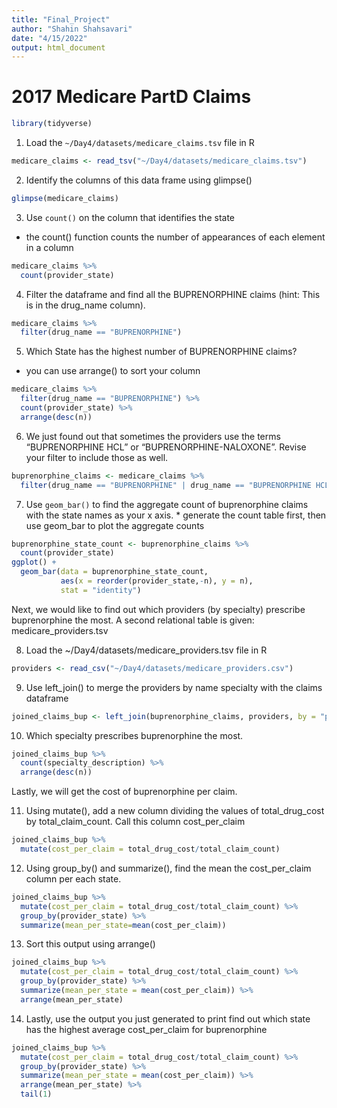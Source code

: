 ```yaml
---
title: "Final_Project"
author: "Shahin Shahsavari"
date: "4/15/2022"
output: html_document
---
```


# 2017 Medicare PartD Claims

```r
library(tidyverse)
```

1. Load the `~/Day4/datasets/medicare_claims.tsv` file in R

```r
medicare_claims <- read_tsv("~/Day4/datasets/medicare_claims.tsv")
```

2. Identify the columns of this data frame using glimpse()

```r
glimpse(medicare_claims)
```

3. Use `count()` on the column that identifies the state
  * the count() function counts the number of appearances of each element in a column

```r
medicare_claims %>%
  count(provider_state)
```

4. Filter the dataframe and find all the BUPRENORPHINE claims (hint: This is in the drug_name column).

```r
medicare_claims %>%
  filter(drug_name == "BUPRENORPHINE")
```

  
5. Which State has the highest number of BUPRENORPHINE claims?
  * you can use arrange() to sort your column

```r
medicare_claims %>%
  filter(drug_name == "BUPRENORPHINE") %>%
  count(provider_state) %>%
  arrange(desc(n))
```


6. We just found out that sometimes the providers use the terms "BUPRENORPHINE HCL" or "BUPRENORPHINE-NALOXONE". Revise your filter to include those as well.

```r
buprenorphine_claims <- medicare_claims %>%
  filter(drug_name == "BUPRENORPHINE" | drug_name == "BUPRENORPHINE HCL" | drug_name == "BUPRENORPHINE-NALOXONE")
```


7. Use `geom_bar()` to find the aggregate count of buprenorphine claims with the state names as your x axis.
       * generate the count table first, then use geom_bar to plot the aggregate counts

```r
buprenorphine_state_count <- buprenorphine_claims %>%
  count(provider_state)
ggplot() +
  geom_bar(data = buprenorphine_state_count,
           aes(x = reorder(provider_state,-n), y = n),
           stat = "identity")
```


Next, we would like to find out which providers (by specialty) prescribe buprenorphine the most.
A second relational table is given: medicare_providers.tsv

8. Load the ~/Day4/datasets/medicare_providers.tsv file in R

```r
providers <- read_csv("~/Day4/datasets/medicare_providers.csv")
```


9. Use left_join() to merge the providers by name specialty with the claims dataframe

```r
joined_claims_bup <- left_join(buprenorphine_claims, providers, by = "provider_ID")
```


10. Which specialty prescribes buprenorphine the most.

```r
joined_claims_bup %>%
  count(specialty_description) %>%
  arrange(desc(n))
```


Lastly, we will get the cost of buprenorphine per claim.


11. Using mutate(), add a new column dividing the values of total_drug_cost by total_claim_count. Call this column cost_per_claim

```r
joined_claims_bup %>%
  mutate(cost_per_claim = total_drug_cost/total_claim_count)
```


12. Using group_by() and summarize(), find the mean the cost_per_claim column per each state.

```r
joined_claims_bup %>%
  mutate(cost_per_claim = total_drug_cost/total_claim_count) %>%
  group_by(provider_state) %>%
  summarize(mean_per_state=mean(cost_per_claim))
```


13. Sort this output using arrange()

```r
joined_claims_bup %>%
  mutate(cost_per_claim = total_drug_cost/total_claim_count) %>%
  group_by(provider_state) %>%
  summarize(mean_per_state = mean(cost_per_claim)) %>%
  arrange(mean_per_state)
```


14. Lastly, use the output you just generated to print find out which state has the highest
  average cost_per_claim for buprenorphine

```r
joined_claims_bup %>%
  mutate(cost_per_claim = total_drug_cost/total_claim_count) %>%
  group_by(provider_state) %>%
  summarize(mean_per_state = mean(cost_per_claim)) %>%
  arrange(mean_per_state) %>%
  tail(1)
```


